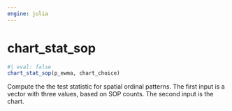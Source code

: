 ```yaml
---
engine: julia
---
```


# chart_stat_sop {#sec-doc}
    

::: {.callout-note appearance="simple" title="docblock" collapse=false}    


```julia
#| eval: false
chart_stat_sop(p_ewma, chart_choice)

```

Compute the the test statistic for spatial ordinal patterns. The first input is a vector with three values, based on SOP counts. The second input is the chart.     
 


:::
    

